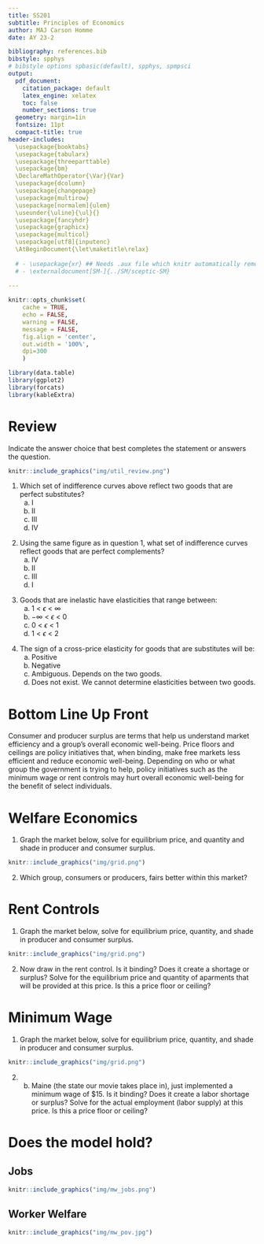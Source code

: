 ```yaml
---
title: SS201
subtitle: Principles of Economics
author: MAJ Carson Homme
date: AY 23-2

bibliography: references.bib
bibstyle: spphys
# bibstyle options spbasic(default), spphys, spmpsci
output:
  pdf_document:
    citation_package: default
    latex_engine: xelatex
    toc: false
    number_sections: true
  geometry: margin=1in
  fontsize: 11pt
  compact-title: true
header-includes: 
  \usepackage{booktabs}
  \usepackage{tabularx}
  \usepackage{threeparttable}
  \usepackage{bm}
  \DeclareMathOperator{\Var}{Var}
  \usepackage{dcolumn}
  \usepackage{changepage}
  \usepackage{multirow}
  \usepackage[normalem]{ulem}
  \useunder{\uline}{\ul}{}
  \usepackage{fancyhdr}
  \usepackage{graphicx}
  \usepackage{multicol}
  \usepackage[utf8]{inputenc}
  \AtBeginDocument{\let\maketitle\relax}
  
  # - \usepackage{xr} ## Needs .aux file which knitr automatically removes
  # - \externaldocument[SM-]{../SM/sceptic-SM}
  
---
```


```r
knitr::opts_chunk$set(
	cache = TRUE, 
	echo = FALSE, 
	warning = FALSE,
	message = FALSE,
	fig.align = 'center',
	out.width = '100%',
	dpi=300
	)
```

```r
library(data.table)
library(ggplot2)
library(forcats)
library(kableExtra)
```


\fancyhf{}
\begin{center}
    \Large
    \textbf{
    \textit{SS201: Principles of Economics} \\ 
    AY 23-2 \\ 
    }
    Lesson 8: Economic Welfare and Government Intervention
\end{center}
\fancyfoot[C]{\thepage}

# Review {#sec:review}

Indicate the answer choice that best completes the statement or answers the question.

```r
knitr::include_graphics("img/util_review.png")
```

1. Which set of indifference curves above reflect two goods that are perfect substitutes?
    a. I
    b. II
    c. III
    d. IV

\vspace{0.5cm}

2. Using the same figure as in question 1, what set of indifference curves reflect goods that are perfect complements?
    a. IV
    b. II
    c. III
    d. I

\vspace{0.5cm}

3. Goods that are inelastic have elasticities that range between: 
    a. 1 < $\epsilon$ < $\infty$
    b. $- \infty$ < $\epsilon$ < 0
    c. 0 < $\epsilon$ < 1
    d. 1 < $\epsilon$ < 2

\vspace{0.5cm}

4. The sign of a cross-price elasticity for goods that are substitutes will be: 
    a. Positive
    b. Negative
    c. Ambiguous. Depends on the two goods.
    d. Does not exist. We cannot determine elasticities between two goods. 

\vspace{0.5cm}

\pagebreak

\pagebreak

# Bottom Line Up Front {#sec:bluf}
Consumer and producer surplus are terms that help us understand market efficiency and a group’s overall economic well-being. Price floors and ceilings are policy initiatives that, when binding, make free markets less efficient and reduce economic well-being. Depending on who or what group the government is trying to help, policy initiatives such as the minimum wage or rent controls may hurt overall economic well-being for the benefit of select individuals.

# Welfare Economics {#sec:welfare}

\hspace{0.5cm}  \begin{minipage}[t]{0.55\textwidth}
    \vspace{0pt}
Andy Dufresne really likes listening to opera music. Suppose that the market for opera music records is modeled by the equations below:
    
$$Q_D = 100-5P$$
$$Q_S = -10+P$$
\end{minipage}
\hfill
\begin{minipage}[t]{0.35\textwidth}
    \vspace{0pt}
    \centering
    \includegraphics[width=\linewidth]{img/andy.jpg}
\end{minipage}

\vspace{1cm}

1. Graph the market below, solve for equilibrium price, and quantity and shade in producer and consumer surplus.

```r
knitr::include_graphics("img/grid.png")
```

2. Which group, consumers or producers, fairs better within this market? \vspace{3cm}

\pagebreak

# Rent Controls {#sec:pc}

\hspace{0.5cm}  \begin{minipage}[t]{0.55\textwidth}
    \vspace{0pt}
Brooks Hatlen just got released from prision. To help transitioning prisoners, the state introduced a rent control policy which states that landlords can't charge over \$600 per month for apartments. Suppose the market supply and demand are modeled by the equations below:

$$Q_D = 1300-P$$

$$Q_S = -300+P$$
\end{minipage}
\hfill
\begin{minipage}[t]{0.35\textwidth}
    \vspace{0pt}
    \centering
    \includegraphics[width=\linewidth]{img/brooks.jpg}
\end{minipage}

\vspace{1cm}

1. Graph the market below, solve for equilibrium price, quantity, and shade in producer and consumer surplus.

```r
knitr::include_graphics("img/grid.png")
```

2. Now draw in the rent control. Is it binding? Does it create a shortage or surplus? Solve for the equilibrium price and quantity of aparments that will be provided at this price. Is this a price floor or ceiling?  \vspace{3cm}

\pagebreak

# Minimum Wage {#sec:pf}

\hspace{0.5cm}  \begin{minipage}[t]{0.55\textwidth}
    \vspace{0pt}
Tommy Williams just got out of jail and recently received his GED. He takes up a job at a local paper mill where the market equilibrium wage is given below:
    
$$Q_{LD}= \frac{-400}{3}W+2600$$
$$Q_{LS} = \frac{400}{3}W-600$$
\end{minipage}
\hfill
\begin{minipage}[t]{0.35\textwidth}
    \vspace{0pt}
    \centering
    \includegraphics[width=\linewidth]{img/tommy.jpg}
\end{minipage}

\vspace{1cm}

1. Graph the market below, solve for equilibrium price, quantity, and shade in producer and consumer surplus.

```r
knitr::include_graphics("img/grid.png")
```

2. b.	Maine (the state our movie takes place in), just implemented a minimum wage of $15. Is it binding? Does it create a labor shortage or surplus? Solve for the actual employment (labor supply) at this price. Is this a price floor or ceiling?  \vspace{3cm}

\pagebreak

# Does the model hold? {#sec:mw}

## Jobs
```r
knitr::include_graphics("img/mw_jobs.png")
```


## Worker Welfare
```r
knitr::include_graphics("img/mw_pov.jpg")
```



